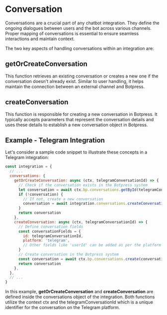 # Conversation

Conversations are a crucial part of any chatbot integration. They define the ongoing dialogues between users and the bot across various channels. Proper mapping of conversations is essential to ensure seamless interactions and maintain context.

The two key aspects of handling conversations within an integration are:

## getOrCreateConversation

This function retrieves an existing conversation or creates a new one if the conversation doesn't already exist. Similar to user handling, it helps maintain the connection between an external channel and Botpress.

## createConversation

This function is responsible for creating a new conversation in Botpress. It typically accepts parameters that represent the conversation details and uses these details to establish a new conversation object in Botpress.

## Example - Telegram Integration

Let's consider a sample code snippet to illustrate these concepts in a Telegram integration:

```javascript
const integration = {
  // ...
  conversations: {
    getOrCreateConversation: async (ctx, telegramConversationId) => {
      // Check if the conversation exists in the Botpress system
      let conversation = await ctx.bp.conversations.getById(telegramConversationId)
      if (!conversation) {
        // If not, create a new conversation
        conversation = await integration.conversations.createConversation(ctx, telegramConversationId)
      }
      return conversation
    },
    createConversation: async (ctx, telegramConversationId) => {
      // Define conversation fields
      const conversationFields = {
        id: telegramConversationId,
        platform: 'telegram',
        // Other fields like 'userId' can be added as per the platform's conversation object
      }
      // Create conversation in the Botpress system
      const conversation = await ctx.bp.conversations.create(conversationFields)
      return conversation
    },
  },
  // ...
}
```

In this example, **getOrCreateConversation** and **createConversation** are defined inside the conversations object of the integration. Both functions utilize the context ctx and the telegramConversationId which is a unique identifier for the conversation on the Telegram platform.
